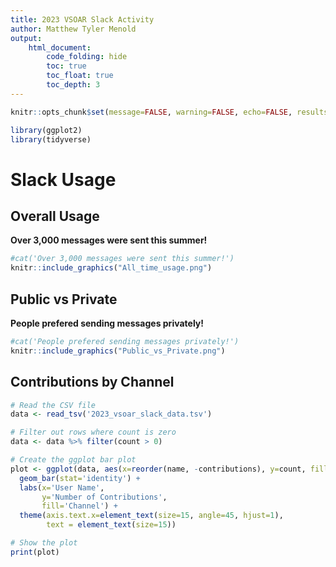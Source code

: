 ```yaml
---
title: 2023 VSOAR Slack Activity
author: Matthew Tyler Menold
output:
    html_document:
        code_folding: hide
        toc: true
        toc_float: true
        toc_depth: 3
---
```


```r
knitr::opts_chunk$set(message=FALSE, warning=FALSE, echo=FALSE, results='asis')
```

```r
library(ggplot2)
library(tidyverse)
```

# Slack Usage {.tabset .tabset-pills}

## Overall Usage

**Over 3,000 messages were sent this summer!**

```r
#cat('Over 3,000 messages were sent this summer!')
knitr::include_graphics("All_time_usage.png")
```

## Public vs Private

**People prefered sending messages privately!**

```r
#cat('People prefered sending messages privately!')
knitr::include_graphics("Public_vs_Private.png")
```

## Contributions by Channel

```r
# Read the CSV file
data <- read_tsv('2023_vsoar_slack_data.tsv')

# Filter out rows where count is zero
data <- data %>% filter(count > 0)

# Create the ggplot bar plot
plot <- ggplot(data, aes(x=reorder(name, -contributions), y=count, fill=channel)) +
  geom_bar(stat='identity') +
  labs(x='User Name',
       y='Number of Contributions',
       fill='Channel') +
  theme(axis.text.x=element_text(size=15, angle=45, hjust=1),
        text = element_text(size=15))

# Show the plot
print(plot)
```

